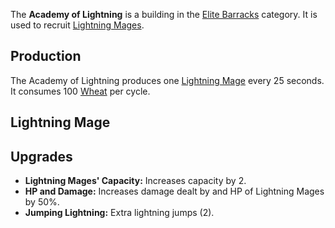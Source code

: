 {{Infobox building
| name = Academy of Lightning
| image = [[File:Academy_of_lightning.png]]
| category = Elite Barracks
| cycle = 25s
| capacity = 3
| build_cost = 100 [[Metal]], 200 [[Wood]]
| description = Recruits Lightning Mages.
}}

The '''Academy of Lightning''' is a building in the [[Elite Barracks]] category. It is used to recruit [[Lightning Mage]]s.

== Production ==
The Academy of Lightning produces one [[Lightning Mage]] every 25 seconds. It consumes 100 [[Wheat]] per cycle.

== Lightning Mage ==
{{Infobox unit
| name = Lightning Mage
| image = 
| type = Arcane, Ranged
| hp = 100
| dps = 27
| trait = +5% to spell damage dealt by each Lightning Mage on the battlefield.
}}

== Upgrades ==
* '''Lightning Mages' Capacity:''' Increases capacity by 2.
* '''HP and Damage:''' Increases damage dealt by and HP of Lightning Mages by 50%.
* '''Jumping Lightning:''' Extra lightning jumps (2).